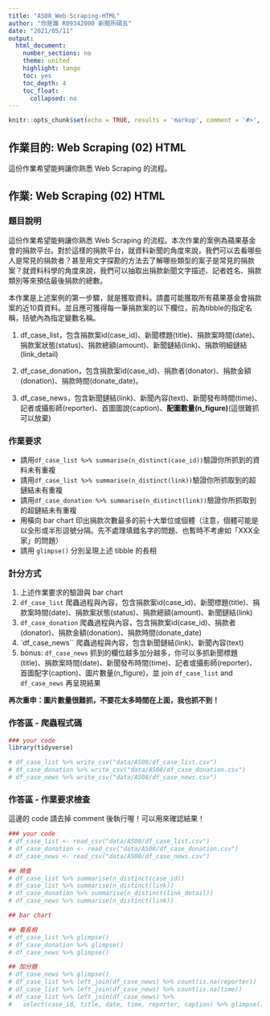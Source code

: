 ```yaml
---
title: "AS08_Web-Scraping-HTML"
author: "你是誰 R09342000 新聞所碩五"
date: "2021/05/11"
output:
  html_document:
    number_sections: no
    theme: united
    highlight: tango
    toc: yes
    toc_depth: 4
    toc_float:
      collapsed: no
---
```


```r
knitr::opts_chunk$set(echo = TRUE, results = 'markup', comment = '#>', error = TRUE)
```

## 作業目的: Web Scraping (02) HTML

這份作業希望能夠讓你熟悉 Web Scraping 的流程。

## 作業: Web Scraping (02) HTML

### 題目說明

這份作業希望能夠讓你熟悉 Web Scraping 的流程。本次作業的案例為蘋果基金會的捐款平台。對於這樣的捐款平台，就資料新聞的角度來說，我們可以去看哪些人是常見的捐款者？甚至用文字探勘的方法去了解哪些類型的案子是常見的捐款案？就資料科學的角度來說，我們可以抽取出捐款新聞文字描述、記者姓名、捐款類別等來預估最後捐款的總數。

本作業是上述案例的第一步驟，就是獲取資料。請盡可能獲取所有蘋果基金會捐款案的近10頁資料。並且應可獲得每一筆捐款案的以下欄位，前為tibble的指定名稱，括號內為指定變數名稱。

1. df_case_list，包含捐款案id(case_id)、新聞標題(title)、捐款案時間(date)、捐款案狀態(status)、捐款總額(amount)、新聞鏈結(link)、捐款明細鏈結(link_detail)

2. df_case_donation，包含捐款案id(case_id)、捐款者(donator)、捐款金額(donation)、捐款時間(donate_date)。

3. df_case_news，包含新聞鏈結(link)、新聞內容(text)、新聞發布時間(time)、記者或攝影師(reporter)、首圖圖說(caption)、**配圖數量(n_figure)**(這很難抓可以放棄)

### 作業要求

- 請用`df_case_list %>% summarise(n_distinct(case_id))`驗證你所抓到的資料未有重複
- 請用`df_case_list %>% summarise(n_distinct(link))`驗證你所抓取到的超鏈結未有重複
- 請用`df_case_donation %>% summarise(n_distinct(link))`驗證你所抓取到的超鏈結未有重複
- 用橫向 bar chart 印出捐款次數最多的前十大單位或個體（注意，個體可能是以全形或半形逗號分隔。先不處理填錯名字的問題、也暫時不考慮如「XXX全家」的問題）
- 請用 `glimpse()` 分別呈現上述 tibble 的長相

### 計分方式

1. 上述作業要求的驗證與 bar chart
2. `df_case_list` 爬蟲過程與內容，包含捐款案id(case_id)、新聞標題(title)、捐款案時間(date)、捐款案狀態(status)、捐款總額(amount)、新聞鏈結(link)
3. `df_case_donation` 爬蟲過程與內容，包含捐款案id(case_id)、捐款者(donator)、捐款金額(donation)、捐款時間(donate_date)
4. `df_case_news`` 爬蟲過程與內容，包含新聞鏈結(link)、新聞內容(text)
5. bonus: `df_case_news` 抓到的欄位越多加分越多，你可以多抓新聞標題(title)、捐款案時間(date)、新聞發布時間(time)、記者或攝影師(reporter)、首圖配字(caption)、圖片數量(n_figure)，並 join `df_case_list` and `df_case_news` 再呈現結果

**再次重申：圖片數量很難抓，不要花太多時間在上面，我也抓不到！**

### 作答區 - 爬蟲程式碼

```r
### your code
library(tidyverse)

# df_case_list %>% write_csv("data/AS08/df_case_list.csv")
# df_case_donation %>% write_csv("data/AS08/df_case_donation.csv")
# df_case_news %>% write_csv("data/AS08/df_case_news.csv")
```

### 作答區 - 作業要求檢查

這邊的 code 請去掉 comment 後執行喔！可以用來確認結果！

```r
### your code
# df_case_list <- read_csv("data/AS08/df_case_list.csv")
# df_case_donation <- read_csv("data/AS08/df_case_donation.csv")
# df_case_news <- read_csv("data/AS08/df_case_news.csv")

## 檢查
# df_case_list %>% summarise(n_distinct(case_id))
# df_case_list %>% summarise(n_distinct(link))
# df_case_donation %>% summarise(n_distinct(link_detail))
# df_case_news %>% summarise(n_distinct(link))

## bar chart

## 看長相
# df_case_list %>% glimpse()
# df_case_donation %>% glimpse()
# df_case_news %>% glimpse()

## 加分題
# df_case_news %>% glimpse()
# df_case_list %>% left_join(df_case_news) %>% count(is.na(reporter))
# df_case_list %>% left_join(df_case_news) %>% count(is.na(time))
# df_case_list %>% left_join(df_case_news) %>%
#   select(case_id, title, date, time, reporter, caption) %>% glimpse()
```


